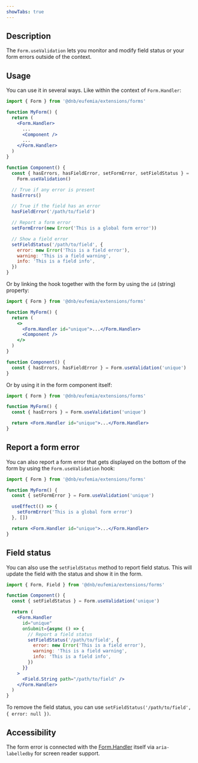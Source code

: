 ```yaml
---
showTabs: true
---
```


## Description

The `Form.useValidation` lets you monitor and modify field status or your form errors outside of the context.

## Usage

You can use it in several ways. Like within the context of `Form.Handler`:

```jsx
import { Form } from '@dnb/eufemia/extensions/forms'

function MyForm() {
  return (
    <Form.Handler>
      ...
      <Component />
      ...
    </Form.Handler>
  )
}

function Component() {
  const { hasErrors, hasFieldError, setFormError, setFieldStatus } =
    Form.useValidation()

  // True if any error is present
  hasErrors()

  // True if the field has an error
  hasFieldError('/path/to/field')

  // Report a form error
  setFormError(new Error('This is a global form error'))

  // Show a field error
  setFieldStatus('/path/to/field', {
    error: new Error('This is a field error'),
    warning: 'This is a field warning',
    info: 'This is a field info',
  })
}
```

Or by linking the hook together with the form by using the `id` (string) property:

```jsx
import { Form } from '@dnb/eufemia/extensions/forms'

function MyForm() {
  return (
    <>
      <Form.Handler id="unique">...</Form.Handler>
      <Component />
    </>
  )
}

function Component() {
  const { hasErrors, hasFieldError } = Form.useValidation('unique')
}
```

Or by using it in the form component itself:

```jsx
import { Form } from '@dnb/eufemia/extensions/forms'

function MyForm() {
  const { hasErrors } = Form.useValidation('unique')

  return <Form.Handler id="unique">...</Form.Handler>
}
```

## Report a form error

You can also report a form error that gets displayed on the bottom of the form by using the `Form.useValidation` hook:

```jsx
import { Form } from '@dnb/eufemia/extensions/forms'

function MyForm() {
  const { setFormError } = Form.useValidation('unique')

  useEffect(() => {
    setFormError('This is a global form error')
  }, [])

  return <Form.Handler id="unique">...</Form.Handler>
}
```

## Field status

You can also use the `setFieldStatus` method to report field status. This will update the field with the status and show it in the form.

```jsx
import { Form, Field } from '@dnb/eufemia/extensions/forms'

function Component() {
  const { setFieldStatus } = Form.useValidation('unique')

  return (
    <Form.Handler
      id="unique"
      onSubmit={async () => {
        // Report a field status
        setFieldStatus('/path/to/field', {
          error: new Error('This is a field error'),
          warning: 'This is a field warning',
          info: 'This is a field info',
        })
      }}
    >
      <Field.String path="/path/to/field" />
    </Form.Handler>
  )
}
```

To remove the field status, you can use `setFieldStatus('/path/to/field', { error: null })`.

## Accessibility

The form error is connected with the [Form.Handler](/uilib/extensions/forms/Form/Handler/) itself via `aria-labelledby` for screen reader support.
